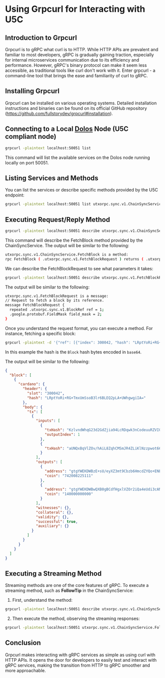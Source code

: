 # Using Grpcurl for Interacting with U5C

## Introduction to Grpcurl

Grpcurl is to gRPC what curl is to HTTP. While HTTP APIs are prevalent and familiar to most developers, gRPC is gradually gaining traction, especially for internal microservices communication due to its efficiency and performance. However, gRPC's binary protocol can make it seem less accessible, as traditional tools like curl don't work with it. Enter grpcurl - a command-line tool that brings the ease and familiarity of curl to gRPC.

## Installing Grpcurl

Grpcurl can be installed on various operating systems. Detailed installation instructions and binaries can be found on its official GitHub repository (https://github.com/fullstorydev/grpcurl#installation).

## Connecting to a Local [Dolos](https://github.com/txpipe/dolos) Node (U5C compliant node)

```sh
grpcurl -plaintext localhost:50051 list
```

This command will list the available services on the Dolos node running locally on port 50051.

## Listing Services and Methods

You can list the services or describe specific methods provided by the U5C endpoint:

```sh
grpcurl -plaintext localhost:50051 list utxorpc.sync.v1.ChainSyncService
```

## Executing Request/Reply Method

```sh
grpcurl -plaintext localhost:50051 describe utxorpc.sync.v1.ChainSyncService.FetchBlock
```

This command will describe the FetchBlock method provided by the ChainSyncService. The output will be similar to the following:

```sh
utxorpc.sync.v1.ChainSyncService.FetchBlock is a method:
rpc FetchBlock ( .utxorpc.sync.v1.FetchBlockRequest ) returns ( .utxorpc.sync.v1.FetchBlockResponse );
```

We can describe the FetchBlockRequest to see what parameters it takes:

```sh
grpcurl -plaintext localhost:50051 describe utxorpc.sync.v1.FetchBlockRequest
```

The output will be similar to the following:
```sh
utxorpc.sync.v1.FetchBlockRequest is a message:
// Request to fetch a block by its reference.
message FetchBlockRequest {
  repeated .utxorpc.sync.v1.BlockRef ref = 1;
  .google.protobuf.FieldMask field_mask = 2;
}
```

Once you understand the request format, you can execute a method. For instance, fetching a specific block:

```sh
grpcurl -plaintext -d '{"ref": [{"index": 300042, "hash": "LRptYoRi+RG+TmxUmSsoB3lr6BLEQ2pLA+UWhgwgiIA="}]}' localhost:50051 utxorpc.sync.v1.ChainSyncService.FetchBlock
```

In this example the hash is the `Block` hash bytes encoded in `base64`.

The output will be similar to the following:
```json
{
  "block": [
    {
      "cardano": {
        "header": {
          "slot": "300042",
          "hash": "LRptYoRi+RG+TmxUmSsoB3lr6BLEQ2pLA+UWhgwgiIA="
        },
        "body": {
          "tx": [
            {
              "inputs": [
                {
                  "txHash": "KzlvndWhqG23d2GdZjia94LcRDqwk3nCodeuuRZVI0M=",
                  "outputIndex": 1
                },
                {
                  "txHash": "aUNQxBqVlZOv/hAiL8ZqhCMSmJR4ZLiKlNzzpwot66w="
                }
              ],
              "outputs": [
                {
                  "address": "gtgYWEKDWBzE+sU/eyXZ3mt9Cbzb6HmcdZYQo+ENEiYDV/oioQFYHlgc6aRDIU6NiYGVLgPdq1GS6ZbJI5WXLL2VV3O2ngAahdniww==",
                  "coin": "742008225111"
                },
                {
                  "address": "gtgYWEKDWBwQXB0gBCdfHgxlVZOr2iQa4eUdi3cANpMA3QyFoQFYHlgcxdlJsC4jI0tnCIRphMmNR3Oe+l2wxIEj+eCZxgAauVbtDw==",
                  "coin": "140000000000"
                }
              ],
              "witnesses": {},
              "collateral": {},
              "validity": {},
              "successful": true,
              "auxiliary": {}
            }
          ]
        }
      }
    }
  ]
}
```

## Executing a Streaming Method

Streaming methods are one of the core features of gRPC. To execute a streaming method, such as **FollowTip** in the ChainSyncService:

1. First, understand the method:

```sh
grpcurl -plaintext localhost:50051 describe utxorpc.sync.v1.ChainSyncService.FollowTip
```

2. Then execute the method, observing the streaming responses:

```sh
grpcurl -plaintext localhost:50051 utxorpc.sync.v1.ChainSyncService.FollowTip
```

## Conclusion

Grpcurl makes interacting with gRPC services as simple as using curl with HTTP APIs. It opens the door for developers to easily test and interact with gRPC services, making the transition from HTTP to gRPC smoother and more approachable.


